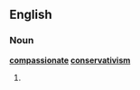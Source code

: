 ==English==

===Noun===
'''[[compassionate]] [[conservativism]]'''

# {{misconstruction of|compassionate conservatism|lang=en}}
